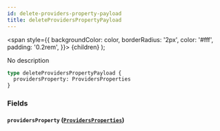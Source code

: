 ```yaml
---
id: delete-providers-property-payload
title: deleteProvidersPropertyPayload
---
```


<span
style={{
      backgroundColor: color,
      borderRadius: '2px',
      color: '#fff',
      padding: '0.2rem',
    }}>
{children}
</span>
);

No description

```graphql
type deleteProvidersPropertyPayload {
  providersProperty: ProvidersProperties
}
```

### Fields

#### `providersProperty` ([`ProvidersProperties`](/v1/objects/providers-properties))
